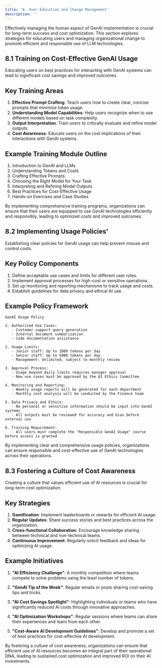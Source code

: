 ```yaml
---
title: '8. User Education and Change Management'
description: ''
---
```

Effectively managing the human aspect of GenAI implementation is crucial for long-term success and cost optimization. This section explores strategies for educating users and managing organizational change to promote efficient and responsible use of LLM technologies.

## 8.1 Training on Cost-Effective GenAI Usage
Educating users on best practices for interacting with GenAI systems can lead to significant cost savings and improved outcomes.

## Key Training Areas

1. **Effective Prompt Crafting**: Teach users how to create clear, concise prompts that minimize token usage.
2. **Understanding Model Capabilities**: Help users recognize when to use different models based on task complexity.
3. **Output Interpretation**: Train users to critically evaluate and refine model outputs.
4. **Cost Awareness**: Educate users on the cost implications of their interactions with GenAI systems.

## Example Training Module Outline

1. Introduction to GenAI and LLMs
2. Understanding Tokens and Costs
3. Crafting Effective Prompts
4. Choosing the Right Model for Your Task
5. Interpreting and Refining Model Outputs
6. Best Practices for Cost-Effective Usage
7. Hands-on Exercises and Case Studies

By implementing comprehensive training programs, organizations can ensure that their users are equipped to use GenAI technologies efficiently and responsibly, leading to optimized costs and improved outcomes.

## 8.2 Implementing Usage Policies'

Establishing clear policies for GenAI usage can help prevent misuse and control costs.

## Key Policy Components

1. Define acceptable use cases and limits for different user roles.
2. Implement approval processes for high-cost or sensitive operations.
3. Set up monitoring and reporting mechanisms to track usage and costs.
4. Establish guidelines for data privacy and ethical AI use.

## Example Policy Framework

```
GenAI Usage Policy

1. Authorized Use Cases:
   - Customer support query generation
   - Internal document summarization
   - Code documentation assistance

2. Usage Limits:
   - Junior staff: Up to 1000 tokens per day
   - Senior staff: Up to 5000 tokens per day
   - Management: Unlimited, subject to monthly review

3. Approval Process:
   - Usage beyond daily limits requires manager approval
   - New use cases must be approved by the AI Ethics Committee

4. Monitoring and Reporting:
   - Weekly usage reports will be generated for each department
   - Monthly cost analysis will be conducted by the Finance team

5. Data Privacy and Ethics:
   - No personal or sensitive information should be input into GenAI systems
   - All outputs must be reviewed for accuracy and bias before external use

6. Training Requirement:
   - All users must complete the "Responsible GenAI Usage" course before access is granted
```

By implementing clear and comprehensive usage policies, organizations can ensure responsible and cost-effective use of GenAI technologies across their operations.
## 8.3 Fostering a Culture of Cost Awareness


Creating a culture that values efficient use of AI resources is crucial for long-term cost optimization.

## Key Strategies

1. **Gamification**: Implement leaderboards or rewards for efficient AI usage.
2. **Regular Updates**: Share success stories and best practices across the organization.
3. **Cross-functional Collaboration**: Encourage knowledge sharing between technical and non-technical teams.
4. **Continuous Improvement**: Regularly solicit feedback and ideas for optimizing AI usage.

## Example Initiatives

1. **"AI Efficiency Challenge"**: A monthly competition where teams compete to solve problems using the least number of tokens.

2. **"GenAI Tip of the Week"**: Regular emails or posts sharing cost-saving tips and tricks.

3. **"AI Cost Savings Spotlight"**: Highlighting individuals or teams who have significantly reduced AI costs through innovative approaches.

4. **"AI Optimization Workshops"**: Regular sessions where teams can share their experiences and learn from each other.

5. **"Cost-Aware AI Development Guidelines"**: Develop and promote a set of best practices for cost-effective AI development.

By fostering a culture of cost awareness, organizations can ensure that efficient use of AI resources becomes an integral part of their operational DNA, leading to sustained cost optimization and improved ROI on their AI investments.